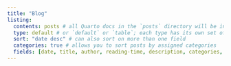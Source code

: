 ```yaml
---
title: "Blog"
listing: 
  contents: posts # all Quarto docs in the `posts` directory will be included on your listing page. use this if only want to include .qmd files: posts/**/*.qmd
  type: default # or `default` or `table`; each type has its own set of yaml options to include
  sort: "date desc" # can also sort on more than one field
  categories: true # allows you to sort posts by assigned categories 
  fields: [date, title, author, reading-time, description, categories, image]
---
```




